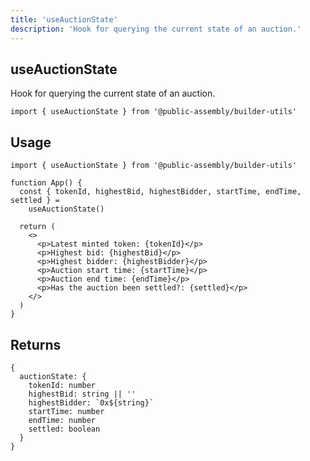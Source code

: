 ```yaml
---
title: 'useAuctionState'
description: 'Hook for querying the current state of an auction.'
---
```


## useAuctionState

Hook for querying the current state of an auction.

```tsx
import { useAuctionState } from '@public-assembly/builder-utils'
```

## Usage

```tsx
import { useAuctionState } from '@public-assembly/builder-utils'

function App() {
  const { tokenId, highestBid, highestBidder, startTime, endTime, settled } =
    useAuctionState()

  return (
    <>
      <p>Latest minted token: {tokenId}</p>
      <p>Highest bid: {highestBid}</p>
      <p>Highest bidder: {highestBidder}</p>
      <p>Auction start time: {startTime}</p>
      <p>Auction end time: {endTime}</p>
      <p>Has the auction been settled?: {settled}</p>
    </>
  )
}
```

## Returns

```tsx
{
  auctionState: {
    tokenId: number
    highestBid: string || ''
    highestBidder: `0x${string}`
    startTime: number
    endTime: number
    settled: boolean
  }
}
```
